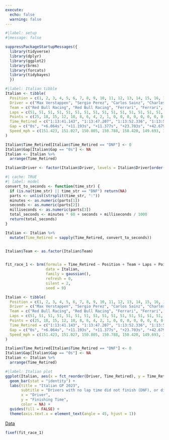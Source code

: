 ```yaml
---
execute:
  echo: false
  warning: false
---
```


```r
#|label: setup
#|message: false

suppressPackageStartupMessages({
  library(tidyverse)
  library(dplyr)
  library(ggplot2)  
  library(brms)
  library(forcats)
  library(tidybayes)
  })
```

```r
#|label: Italian tibble
Italian <- tibble(
  Position = c(1, 2, 3, 4, 5, 6, 7, 8, 9, 10, 11, 12, 13, 14, 15, 16, 17, 18, 19, 20),
  Driver = c("Max Verstappen", "Sergio Perez", "Carlos Sainz", "Charles Leclerc", "George Russell", "Lewis Hamilton", "Alex Albon", "Lando Norris", "Fernando Alonso", "Valtteri Bottas", "Oscar Piastri", "Liam Lawson", "Logan Sargeant", "Zhou Guanyu", "Pierre Gasly", "Esteban Ocon", "Kevin Magnussen", "Lance Stroll", "Nico Hulkenberg", "Yuki Tsunoda"),
  Team = c("Red Bull Racing", "Red Bull Racing", "Ferrari", "Ferrari", "Mercedes", "Mercedes", "Williams", "McLaren", "Aston Martin", "Alfa Romeo", "McLaren", "RB", "Williams", "Alfa Romeo", "Alpine", "Alpine", "Haas", "Aston Martin", "Haas", "RB"),
  Laps = c(51, 51, 51, 51, 51, 51, 51, 51, 51, 51, 51, 51, 51, 51, 51, 51, 51, 51, 50, 0),
  Points = c(25, 18, 15, 12, 10, 8, 6, 4, 2, 1, 0, 0, 0, 0, 0, 0, 0, 0, 0, 0),
  Time_Retired = c("1:13:41.143", "1:13:47.207", "1:13:52.336", "1:13:52.520", "1:14:04.846", "1:14:23.822", "1:14:26.357", "1:14:27.098", "1:14:27.246", "1:14:32.552", "1:14:33.396", "1:14:36.661", "1:14:43.740", "1:14:43.973", "1:14:46.958", "1:14:47.517", "1:14:49.254", "1:14:50.097", "DNF", "DNF"),
  Gap = c("0s", "+6.064s", "+11.193s", "+11.377s", "+23.703s", "+42.679s", "+45.214s", "+45.955s", "+46.103s", "+51.409s", "+52.253s", "+55.518s", "+62.597s", "+62.830s", "+65.815s", "+66.374s", "+68.111s", "+68.954s", "DNF", "DNS"),
  Speed_mph = c(151.423, 151.027, 150.805, 150.788, 150.420, 149.693, 149.554, 149.516, 149.507, 149.322, 149.293, 149.100, 148.401, 148.384, 148.105, 148.057, 147.904, 147.769, 145.2, NA)
)

Italian$Time_Retired[Italian$Time_Retired == "DNF"] <- 0
Italian$Gap[Italian$Gap == "0s"] <- NA
Italian <- Italian %>%
  arrange(Time_Retired)

Italian$Driver <- factor(Italian$Driver, levels = Italian$Driver[order(Italian$Time_Retired)])
```

```r
#| cache: TRUE
#| label: model
convert_to_seconds <- function(time_str) {
  if (is.na(time_str) || time_str == "DNF") return(NA)
  parts <- unlist(strsplit(time_str, ":"))
  minutes <- as.numeric(parts[1])
  seconds <- as.numeric(parts[2])
  milliseconds <- as.numeric(parts[3])
  total_seconds <- minutes * 60 + seconds + milliseconds / 1000
  return(total_seconds)
}

Italian <- Italian %>%
  mutate(Time_Retired = sapply(Time_Retired, convert_to_seconds))


Italian$Team <- as.factor(Italian$Team)


fit_race_1 <- brm(formula = Time_Retired ~ Position + Team + Laps + Points + Speed_mph,
                  data = Italian,
                  family = gaussian(),
                  refresh = 0,
                  silent = 2,
                  seed = 9)

```

```r
Italian <- tibble(
  Position = c(1, 2, 3, 4, 5, 6, 7, 8, 9, 10, 11, 12, 13, 14, 15, 16, 17, 18, 19, 20),
  Driver = c("Max Verstappen", "Sergio Perez", "Carlos Sainz", "Charles Leclerc", "George Russell", "Lewis Hamilton", "Alex Albon", "Lando Norris", "Fernando Alonso", "Valtteri Bottas", "Oscar Piastri", "Liam Lawson", "Logan Sargeant", "Zhou Guanyu", "Pierre Gasly", "Esteban Ocon", "Kevin Magnussen", "Lance Stroll", "Nico Hulkenberg", "Yuki Tsunoda"),
  Team = c("Red Bull Racing", "Red Bull Racing", "Ferrari", "Ferrari", "Mercedes", "Mercedes", "Williams", "McLaren", "Aston Martin", "Alfa Romeo", "McLaren", "RB", "Williams", "Alfa Romeo", "Alpine", "Alpine", "Haas", "Aston Martin", "Haas", "RB"),
  Laps = c(51, 51, 51, 51, 51, 51, 51, 51, 51, 51, 51, 51, 51, 51, 51, 51, 51, 51, 50, 0),
  Points = c(25, 18, 15, 12, 10, 8, 6, 4, 2, 1, 0, 0, 0, 0, 0, 0, 0, 0, 0, 0),
  Time_Retired = c("1:13:41.143", "1:13:47.207", "1:13:52.336", "1:13:52.520", "1:14:04.846", "1:14:23.822", "1:14:26.357", "1:14:27.098", "1:14:27.246", "1:14:32.552", "1:14:33.396", "1:14:36.661", "1:14:43.740", "1:14:43.973", "1:14:46.958", "1:14:47.517", "1:14:49.254", "1:14:50.097", "DNF", "DNF"),
  Gap = c("0s", "+6.064s", "+11.193s", "+11.377s", "+23.703s", "+42.679s", "+45.214s", "+45.955s", "+46.103s", "+51.409s", "+52.253s", "+55.518s", "+62.597s", "+62.830s", "+65.815s", "+66.374s", "+68.111s", "+68.954s", "DNF", "DNS"),
  Speed_mph = c(151.423, 151.027, 150.805, 150.788, 150.420, 149.693, 149.554, 149.516, 149.507, 149.322, 149.293, 149.100, 148.401, 148.384, 148.105, 148.057, 147.904, 147.769, 145.2, NA)
)

Italian$Time_Retired[Italian$Time_Retired == "DNF"] <- 0
Italian$Gap[Italian$Gap == "0s"] <- NA
Italian <- Italian %>%
  arrange(Time_Retired)
```

```r
#|label: Italian plot
ggplot(Italian, aes(x = fct_reorder(Driver, Time_Retired), y = Time_Retired, fill = Driver)) +
  geom_bar(stat = "identity") +
  labs(title = "Italian GP 2023",
       subtitle = "Drivers with no lap time did not finish (DNF), or did not start (DNS)",
       x = "Driver",
       y = "Finishing Time",
       color = NA) +
  guides(fill = FALSE) +
  theme(axis.text.x = element_text(angle = 45, hjust = 1))
```
[Data](https://www.motorsport.com/f1/results/2023/italian-gp-625337/)
```r
fixef(fit_race_1)
```

